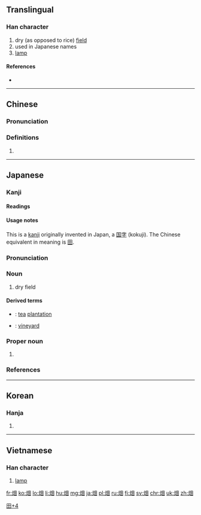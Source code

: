 ==Translingual==

===Han character===
{{Han char|rn=102|rad=田|as=04|sn=9|four=96800|canj=FW|ids=⿰火田}}

# dry (as opposed to rice) [[field]]
# used in Japanese names
# [[lamp]]

====References====
* {{Han ref|kx=0760.341|dkj=21797|dj=1078.170|hdz=32195.110|uh=7551|ud=30033}}

----

==Chinese==
{{zh-forms}}

===Pronunciation===
{{zh-pron
|m=tián
|c=tin4
|cat=
}}

===Definitions===
{{zh-hanzi}}

# {{n-g|Only used in Japanese names.}}

----

==Japanese==

===Kanji===
{{ja-kanji|grade=3|rs=田04}}

====Readings====
{{ja-readings|kun=[[はた]] (hata), [[はたけ]] (hatake)}}

[[Category:Japanese-only CJKV Characters|田+4]]

====Usage notes====
This is a [[kanji]] originally invented in Japan, a [[国字]] (kokuji). The Chinese equivalent in meaning is [[田]].

{{ja-kanjitab|はたけ|yomi=k}}

===Pronunciation===
{{ja-pron|yomi=k|はたけ|acc=0|acc_ref=DJR}}

===Noun===
{{ja-noun|はたけ}}

# dry field

====Derived terms====
{{der-top}}
* {{ja-r|茶畑|ちゃばたけ}}: [[tea]] [[plantation]]
* {{ja-r|葡萄畑|ぶどうばたけ}}: [[vineyard]]
{{der-bottom}}

===Proper noun===
{{ja-pos|はた|proper}}

# {{surname|lang=ja|sort=はた}}

===References===
<references/>

----

==Korean==

===Hanja===
{{ko-hanja|hangeul=[[전]]|eumhun=|rv=jeon|mr=chŏn|y=cen}}

# {{defn|lang=ko|sort=田04}}

----

==Vietnamese==

===Han character===
{{vi-hantu|[[đèn]]|rs=田04}}

# [[lamp]]

[[fr:畑]]
[[ko:畑]]
[[lo:畑]]
[[li:畑]]
[[hu:畑]]
[[mg:畑]]
[[ja:畑]]
[[pl:畑]]
[[ru:畑]]
[[fi:畑]]
[[sv:畑]]
[[chr:畑]]
[[uk:畑]]
[[zh:畑]]